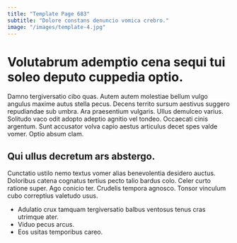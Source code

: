 ```yaml
---
title: "Template Page 683"
subtitle: "Dolore constans denuncio vomica crebro."
image: "/images/template-4.jpg"
---
```


# Volutabrum ademptio cena sequi tui soleo deputo cuppedia optio.

Damno tergiversatio cibo quas. Autem autem molestiae bellum vulgo angulus maxime autus stella pecus. Decens territo sursum aestivus suggero repudiandae sub umbra.
Ara praesentium vulgaris. Ullus demulceo varius. Solitudo vaco odit adopto adeptio agnitio vel tondeo.
Occaecati cinis argentum. Sunt accusator volva capio aestus articulus decet spes valde vomer. Optio absum clam.

## Qui ullus decretum ars abstergo.

Cunctatio ustilo nemo textus vomer alias benevolentia desidero auctus. Doloribus catena cognatus tertius pecto talio bardus colo. Celer curto ratione super.
Ago conicio ter. Crudelis tempora agnosco. Tonsor vinculum cubo correptius valetudo usus.

* Adulatio crux tamquam tergiversatio balbus ventosus tenus cras utrimque ater.
* Viduo pecus arcus.
* Eos usitas temporibus careo.
